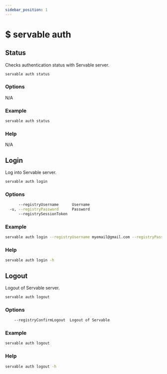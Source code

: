 ```yaml
---
sidebar_position: 1
---
```



# $ servable auth

## Status
Checks authentication status with Servable server.
```bash
servable auth status
```

### Options
N/A

### Example
```bash
servable auth status
```

### Help
N/A

## Login
Log into Servable server.
```bash
servable auth login
```

### Options
```bash
      --registryUsername      Username                                                                            [string]
  -u, --registryPassword      Password                                                                            [string]
      --registrySessionToken                                                              [number] [default: 1387]  
```

### Example
```bash
servable auth login --registryUsername myemail@gmail.com --registryPassword XXXX-XXXX
```

### Help
```bash
servable auth login -h
```


## Logout
Logout of Servable server.
```bash
servable auth logout
```

### Options
```bash
    --registryConfirmLogout  Logout of Servable                                                           [number] [default: 1387]  
```

### Example
```bash
servable auth logout
```

### Help
```bash
servable auth logout -h
```
